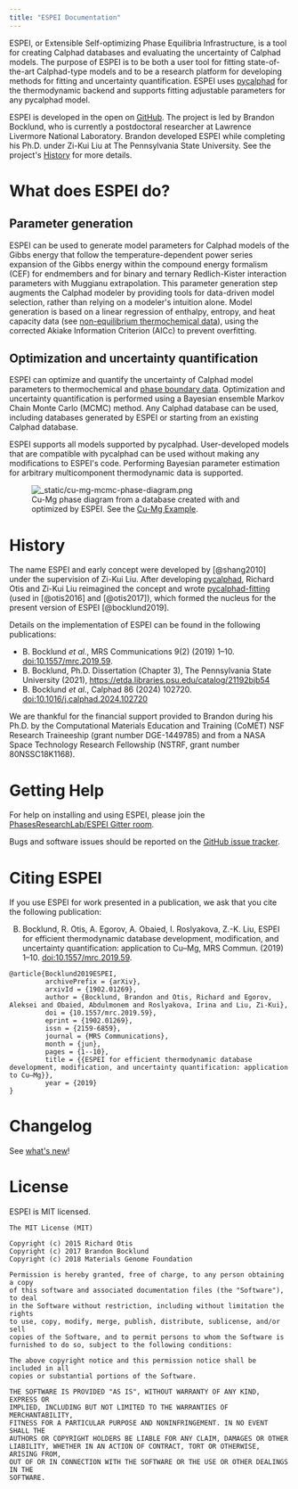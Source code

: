 ```yaml
---
title: "ESPEI Documentation"
---
```


\part{Introduction}

ESPEI, or Extensible Self-optimizing Phase Equilibria Infrastructure, is
a tool for creating Calphad databases and evaluating the uncertainty of
Calphad models. The purpose of ESPEI is to be both a user tool for
fitting state-of-the-art Calphad-type models and to be a research
platform for developing methods for fitting and uncertainty
quantification. ESPEI uses [pycalphad](http://pycalphad.org) for the
thermodynamic backend and supports fitting adjustable parameters for any
pycalphad model.

ESPEI is developed in the open on
[GitHub](https://github.com/PhasesResearchLab/ESPEI). The project is led
by Brandon Bocklund, who is currently a postdoctoral researcher at
Lawrence Livermore National Laboratory. Brandon developed ESPEI while
completing his Ph.D. under Zi-Kui Liu at The Pennsylvania State
University. See the project\'s [History](#history) for more details.

# What does ESPEI do?

## Parameter generation

ESPEI can be used to generate model parameters for Calphad models of the
Gibbs energy that follow the temperature-dependent power series
expansion of the Gibbs energy within the compound energy formalism (CEF)
for endmembers and for binary and ternary Redlich-Kister interaction
parameters with Muggianu extrapolation. This parameter generation step
augments the Calphad modeler by providing tools for data-driven model
selection, rather than relying on a modeler\'s intuition alone. Model
generation is based on a linear regression of enthalpy, entropy, and
heat capacity data (see [non-equilibrium thermochemical data](reference/dataset_schema.qmd#non_equilibrium_thermochemical_data)), using the corrected Akiake Information Criterion (AICc) to
prevent overfitting.

## Optimization and uncertainty quantification

ESPEI can optimize and quantify the uncertainty of Calphad model
parameters to thermochemical and
[phase boundary data](reference/dataset_schema.qmd#phase_boundary_data). Optimization and uncertainty quantification is performed
using a Bayesian ensemble Markov Chain Monte Carlo (MCMC) method. Any
Calphad database can be used, including databases generated by ESPEI or
starting from an existing Calphad database.

ESPEI supports all models supported by pycalphad. User-developed models
that are compatible with pycalphad can be used without making any
modifications to ESPEI\'s code. Performing Bayesian parameter estimation
for arbitrary multicomponent thermodynamic data is supported.

<figure>
<img src="_static/cu-mg-mcmc-phase-diagram.png"
alt="_static/cu-mg-mcmc-phase-diagram.png" />
<figcaption>Cu-Mg phase diagram from a database created with and
optimized by ESPEI. See the [Cu-Mg Example](tutorials/cu_mg_example.qmd).</figcaption>
</figure>

# History

The name ESPEI and early concept were developed by
[@shang2010] under the supervision of Zi-Kui
Liu. After developing [pycalphad](http://pycalphad.org), Richard Otis
and Zi-Kui Liu reimagined the concept and wrote
[pycalphad-fitting](https://github.com/richardotis/pycalphad-fitting)
(used in [@otis2016] and
[@otis2017]), which formed the nucleus for the
present version of ESPEI [@bocklund2019].

Details on the implementation of ESPEI can be found in the following
publications:

- B. Bocklund *et al.*, MRS Communications 9(2) (2019) 1--10.
    [doi:10.1557/mrc.2019.59](https://doi.org/10.1557/mrc.2019.59).
- B. Bocklund, Ph.D. Dissertation (Chapter 3), The Pennsylvania State
    University (2021), <https://etda.libraries.psu.edu/catalog/21192bjb54>
- B. Bocklund *et al.*, Calphad 86 (2024) 102720.
    [doi:10.1016/j.calphad.2024.102720](https://doi.org/10.1016/j.calphad.2024.102720)

We are thankful for the financial support provided to Brandon during his
Ph.D. by the Computational Materials Education and Training (CoMET) NSF
Research Traineeship (grant number DGE-1449785) and from a NASA Space
Technology Research Fellowship (NSTRF, grant number 80NSSC18K1168).

# Getting Help

For help on installing and using ESPEI, please join the
[PhasesResearchLab/ESPEI Gitter
room](https://gitter.im/PhasesResearchLab/ESPEI).

Bugs and software issues should be reported on the [GitHub issue
tracker](https://github.com/PhasesResearchLab/ESPEI/issues).

# Citing ESPEI

If you use ESPEI for work presented in a publication, we ask that you
cite the following publication:

B.  Bocklund, R. Otis, A. Egorov, A. Obaied, I. Roslyakova, Z.-K. Liu,
    ESPEI for efficient thermodynamic database development,
    modification, and uncertainty quantification: application to Cu--Mg,
    MRS Commun. (2019) 1--10. [doi:10.1557/mrc.2019.59](https://doi.org/10.1557/mrc.2019.59).

<!-- -->

    @article{Bocklund2019ESPEI,
             archivePrefix = {arXiv},
             arxivId = {1902.01269},
             author = {Bocklund, Brandon and Otis, Richard and Egorov, Aleksei and Obaied, Abdulmonem and Roslyakova, Irina and Liu, Zi-Kui},
             doi = {10.1557/mrc.2019.59},
             eprint = {1902.01269},
             issn = {2159-6859},
             journal = {MRS Communications},
             month = {jun},
             pages = {1--10},
             title = {{ESPEI for efficient thermodynamic database development, modification, and uncertainty quantification: application to Cu–Mg}},
             year = {2019}
    }

# Changelog

See [what\'s new](CHANGES.html)!


# License

ESPEI is MIT licensed.

    The MIT License (MIT)

    Copyright (c) 2015 Richard Otis
    Copyright (c) 2017 Brandon Bocklund
    Copyright (c) 2018 Materials Genome Foundation

    Permission is hereby granted, free of charge, to any person obtaining a copy
    of this software and associated documentation files (the "Software"), to deal
    in the Software without restriction, including without limitation the rights
    to use, copy, modify, merge, publish, distribute, sublicense, and/or sell
    copies of the Software, and to permit persons to whom the Software is
    furnished to do so, subject to the following conditions:

    The above copyright notice and this permission notice shall be included in all
    copies or substantial portions of the Software.

    THE SOFTWARE IS PROVIDED "AS IS", WITHOUT WARRANTY OF ANY KIND, EXPRESS OR
    IMPLIED, INCLUDING BUT NOT LIMITED TO THE WARRANTIES OF MERCHANTABILITY,
    FITNESS FOR A PARTICULAR PURPOSE AND NONINFRINGEMENT. IN NO EVENT SHALL THE
    AUTHORS OR COPYRIGHT HOLDERS BE LIABLE FOR ANY CLAIM, DAMAGES OR OTHER
    LIABILITY, WHETHER IN AN ACTION OF CONTRACT, TORT OR OTHERWISE, ARISING FROM,
    OUT OF OR IN CONNECTION WITH THE SOFTWARE OR THE USE OR OTHER DEALINGS IN THE
    SOFTWARE.
